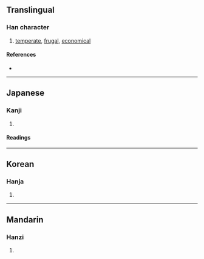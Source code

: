 {{character info/new}}
{{also|儉}}
==Translingual==
{{Han simplified forms|儉|倹|俭}}

===Han character===
{{Han char|rn=9|rad=人|as=08|sn=10|four=|canj=OOMO,XOOMO|ids=⿰亻㑒}}

# [[temperate]], [[frugal]], [[economical]]

====References====
* {{Han ref|kx=0109.171|dkj=00823|dj=0233.040|hdz=10181.011|uh=5039|ud=20537}}

----

==Japanese==
{{ja-kanji forms|倹|儉}}

===Kanji===
{{ja-kanji|grade=c|rs=人08|kyu=儉}}

# {{defn|lang=ja|sort=人08}}

====Readings====
{{ja-readings
|goon=げん
|kanon=けん
|kun=つずま-やか
}}

----

==Korean==

===Hanja===
{{ko-hanja|hangeul=검|rv=geom|mr=kŏm}}

# {{defn|lang=ko|sort=人08}}

----

==Mandarin==

===Hanzi===
{{cmn-hanzi|pin=[[jiǎn]] ([[jian3]])|wg=chien<sup>3</sup>}}

# {{defn|lang=cmn|sort=人08}}